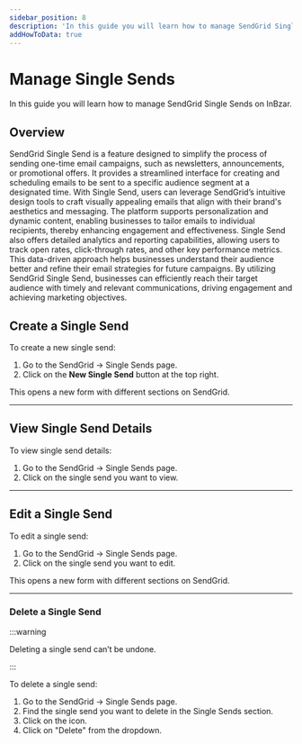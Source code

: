 ```yaml
---
sidebar_position: 8
description: 'In this guide you will learn how to manage SendGrid Single Sends on InBzar.'
addHowToData: true
---
```



# Manage Single Sends

In this guide you will learn how to manage SendGrid Single Sends on InBzar.

## Overview

SendGrid Single Send is a feature designed to simplify the process of sending one-time email campaigns, such as newsletters, announcements, or promotional offers. It provides a streamlined interface for creating and scheduling emails to be sent to a specific audience segment at a designated time. With Single Send, users can leverage SendGrid’s intuitive design tools to craft visually appealing emails that align with their brand's aesthetics and messaging. The platform supports personalization and dynamic content, enabling businesses to tailor emails to individual recipients, thereby enhancing engagement and effectiveness. Single Send also offers detailed analytics and reporting capabilities, allowing users to track open rates, click-through rates, and other key performance metrics. This data-driven approach helps businesses understand their audience better and refine their email strategies for future campaigns. By utilizing SendGrid Single Send, businesses can efficiently reach their target audience with timely and relevant communications, driving engagement and achieving marketing objectives.

## Create a Single Send

To create a new single send:

1. Go to the SendGrid → Single Sends page.
2. Click on the **New Single Send** button at the top right.

This opens a new form with different sections on SendGrid.

---

## View Single Send Details

To view single send details:

1. Go to the SendGrid → Single Sends page.
2. Click on the single send you want to view.

---

## Edit a Single Send

To edit a single send:

1. Go to the SendGrid → Single Sends page.
2. Click on the single send you want to edit.

This opens a new form with different sections on SendGrid.

---

### Delete a Single Send

:::warning

Deleting a single send can’t be undone.

:::

To delete a single send:

1. Go to the SendGrid → Single Sends page.
2. Find the single send you want to delete in the Single Sends section.
3. Click on the <UiIcon lightIcon="https://res.cloudinary.com/dza7lstvk/image/upload/v1667999308/Medusa%20Docs/UI%20Icons/1ordBC6_ssysel.png" darkIcon="https://res.cloudinary.com/dza7lstvk/image/upload/v1667999326/Medusa%20Docs/UI%20Icons/dSwWYBH_stzgoi.png" alt="three dots" /> icon.
4. Click on "Delete" from the dropdown.
